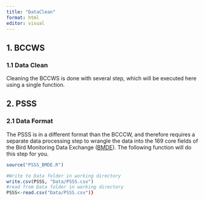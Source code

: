 ```yaml
---
title: "DataClean"
format: html
editor: visual
---
```


## 1. BCCWS

### 1.1 Data Clean

Cleaning the BCCWS is done with several step, which will be executed here using a single function.

## 2. PSSS

### 2.1 Data Format

The PSSS is in a different format than the BCCCW, and therefore requires a separate data processing step to wrangle the data into the 169 core fields of the Bird Monitoring Data Exchange ([BMDE](https://naturecounts.ca/nc/default/nc_bmde.jsp)). The following function will do this step for you.

```r

source("PSSS_BMDE.R")  

#Write to Data folder in working directory 
write.csv(PSSS, "Data/PSSS.csv") 
#read from Data folder in working directory 
PSSS<-read.csv("Data/PSSS.csv")}
```
